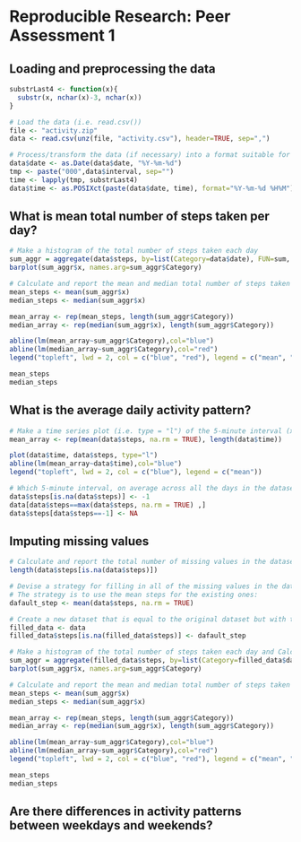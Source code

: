 # Reproducible Research: Peer Assessment 1


## Loading and preprocessing the data
```r
substrLast4 <- function(x){
  substr(x, nchar(x)-3, nchar(x))
}

# Load the data (i.e. read.csv())
file <- "activity.zip"
data <- read.csv(unz(file, "activity.csv"), header=TRUE, sep=",")

# Process/transform the data (if necessary) into a format suitable for your analysis
data$date <- as.Date(data$date, "%Y-%m-%d")
tmp <- paste("000",data$interval, sep="")
time <- lapply(tmp, substrLast4)
data$time <- as.POSIXct(paste(data$date, time), format="%Y-%m-%d %H%M")
```

## What is mean total number of steps taken per day?
```r
# Make a histogram of the total number of steps taken each day
sum_aggr = aggregate(data$steps, by=list(Category=data$date), FUN=sum, na.rm = TRUE)
barplot(sum_aggr$x, names.arg=sum_aggr$Category)

# Calculate and report the mean and median total number of steps taken per day
mean_steps <- mean(sum_aggr$x)
median_steps <- median(sum_aggr$x)

mean_array <- rep(mean_steps, length(sum_aggr$Category))
median_array <- rep(median(sum_aggr$x), length(sum_aggr$Category))

abline(lm(mean_array~sum_aggr$Category),col="blue")
abline(lm(median_array~sum_aggr$Category),col="red")
legend("topleft", lwd = 2, col = c("blue", "red"), legend = c("mean", "median"))

mean_steps
median_steps
```

## What is the average daily activity pattern?
```r
# Make a time series plot (i.e. type = "l") of the 5-minute interval (x-axis) and the average number of steps taken, averaged across all days (y-axis)
mean_array <- rep(mean(data$steps, na.rm = TRUE), length(data$time))

plot(data$time, data$steps, type="l")
abline(lm(mean_array~data$time),col="blue")
legend("topleft", lwd = 2, col = c("blue"), legend = c("mean"))

# Which 5-minute interval, on average across all the days in the dataset, contains the maximum number of steps?
data$steps[is.na(data$steps)] <- -1
data[data$steps==max(data$steps, na.rm = TRUE) ,]
data$steps[data$steps==-1] <- NA
```

## Imputing missing values
```r
# Calculate and report the total number of missing values in the dataset (i.e. the total number of rows with NAs)
length(data$steps[is.na(data$steps)])

# Devise a strategy for filling in all of the missing values in the dataset. The strategy does not need to be sophisticated. For example, you could use the mean/median for that day, or the mean for that 5-minute interval, etc.
# The strategy is to use the mean steps for the existing ones: 
dafault_step <- mean(data$steps, na.rm = TRUE)

# Create a new dataset that is equal to the original dataset but with the missing data filled in.
filled_data <- data
filled_data$steps[is.na(filled_data$steps)] <- dafault_step

# Make a histogram of the total number of steps taken each day and Calculate and report the mean and median total number of steps taken per day. Do these values differ from the estimates from the first part of the assignment? What is the impact of imputing missing data on the estimates of the total daily number of steps?
sum_aggr = aggregate(filled_data$steps, by=list(Category=filled_data$date), FUN=sum)
barplot(sum_aggr$x, names.arg=sum_aggr$Category)

# Calculate and report the mean and median total number of steps taken per day
mean_steps <- mean(sum_aggr$x)
median_steps <- median(sum_aggr$x)

mean_array <- rep(mean_steps, length(sum_aggr$Category))
median_array <- rep(median(sum_aggr$x), length(sum_aggr$Category))

abline(lm(mean_array~sum_aggr$Category),col="blue")
abline(lm(median_array~sum_aggr$Category),col="red")
legend("topleft", lwd = 2, col = c("blue", "red"), legend = c("mean", "median"))

mean_steps
median_steps
```



## Are there differences in activity patterns between weekdays and weekends?

